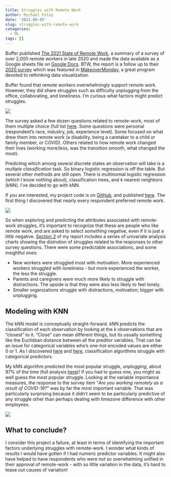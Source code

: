 ```yaml
---
title: Struggles with Remote Work
author: Michael Foley
date: '2021-08-05'
slug: struggles-with-remote-work
categories:
  - ML
tags: []
---
```


Buffer published [The 2021 State of Remote Work](https://buffer.com/2021-state-of-remote-work), a summary of a survey of over 2,000 remote workers in late 2020 and made the data available as a Google sheets file on [Google Docs]("https://docs.google.com/spreadsheets/d/1aJFW-_Rq3xNa2Fos-raoA1sF23CwT9sLAfHopjMZnLs/edit?usp=sharing"). BTW, the report is a follow up to their [2020 survey](https://lp.buffer.com/state-of-remote-work-2020) which was featured in [MakeoverMonday](https://data.world/makeovermonday/2020w32), a great program devoted to rethinking data visualization. 

Buffer found that remote workers overwhelmingly support remote work. However, they did share struggles such as difficulty unplugging from the office, collaborating, and loneliness. I'm curious what factors might predict struggles.

![](images/screenshot_struggle.png)

The survey asked a few dozen questions related to remote-work, most of them multiple choice (full list [here](projects/remote-work/1_get_data.html). Some questions were personal (respondent's race, industry, job, experience level). Some focused on what drew them into remote work (a disability, being a caretaker to a child or family member, or COVID). Others related to how remote work changed their lives (working more/less, was the transition smooth, what changed the most).

Predicting which among several discrete states an observation will take is a _multiple classification_ task. So binary logistic regression is off the table. But several other methods are still open. There is multinomial logistic regression (which I know nothing about), classification trees, and *k* nearest neighbors (kNN). I've decided to go with kNN.

If you are interested, my project code is on [GitHub](https://github.com/mpfoley73/remote-work), and published [here](/projects/remote-work/). The first thing I discovered that nearly every respondent preferred remote work.

![](images/everyone_likes_it.png)

So when exploring and predicting the attributes associated with remote-work struggles, it's important to recognize that these are people who like remote work, and are asked to select _something_ negative, even if it is just a _little_ negative. [Section 2](/projects/remote-work/2_explore.html) of my report includes a series of univariate analysis charts showing the distrution of struggles related to the responses to other survey questions. There were some predictable associations, and some insightful ones:

* New workers were struggled most with motivation. More experienced workers struggled with loneliness - but more experienced the worker, the less the struggle.
* Parents and caregivers were much more likely to struggle with distractions. The upside is that they were also less likely to feel lonely.
* Smaller organizations struggle with distractions, motivation; bigger with unplugging.

## Modeling with KNN

The kNN model is conceptually straight-forward. kNN predicts the classification of each observation by looking at the *k* observations that are "closest" to it. "Close" can mean different things, but its usually something like the Euclidean distance between all the preditor variables. That can be an issue for categorical variables who's one-hot encoded values are either 0 or 1. As I discovered [here](https://quantdev.ssri.psu.edu/sites/qdev/files/kNN_tutorial.html) and [here](https://stats.stackexchange.com/questions/271043/k-nearest-neighbour-with-continuous-and-binary-variables), classification algorithms struggle with categorical predictors.

My kNN algorithm predicted the most popular struggle, *unplugging*, about 97% of the time (full analysis [here](/projects/remote-work/3_knn.html))! If you had to guess one, you might as well guess the most popular struggle. Looking at the variable importance measures, the response to the survey item "*Are you working remotely as a result of COVID-19?*" was by far the most important variable. That was particularly surprising because it didn't seem to be particularly predictive of any struggle other than perhaps dealing with timezone difference with other employees.

![](images/covid.png)

## What to conclude?

I consider this project a failure, at least in terms of identifying the important factors underlying struggles with remote-work. I wonder what kinds of results I would have gotten if I had numeric predictor variables. It might also have helped to have respondents who were not so overwhelming unified in their approval of remote-work - with so little variation in the data, it's hard to tease out causes of variation!

